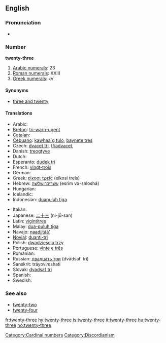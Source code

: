 ==English==

===Pronunciation===
* {{audio|en-us-twenty-three.ogg|Audio (US)}}

===Number===
'''twenty-three'''

# [[w:Arabic numerals|Arabic numerals]]: 23
# [[w:Roman numerals|Roman numerals]]: XXIII
# [[w:Greek numerals|Greek numerals]]: κγ΄

====Synonyms====
* [[three and twenty]]

====Translations====
{{trans-top|twenty-three}}
* Arabic: {{Arab|[[ثلاثة وعشرين]]}} {{unicode|(θalāθa w-ʕišrīn)}}
* [[Breton]]: [[tri-warn-ugent]]
* [[Catalan]]: {{t-|ca|vint-i-tres}}
* [[Cebuano]]: [[kawhaa`g tulo]], [[baynete tres]]
* Czech: [[dvacet tři]], [[třiadvacet]],
* Danish: [[treogtyve]]
* Dutch: {{t+|nl|drieëntwintig}}
* Esperanto: [[dudek tri]]
* French: [[vingt-trois]] {{m}}
* German: {{t+|de|dreiundzwanzig}}
* Greek: [[είκοσι τρείς]] (eíkosi treís)
* Hebrew: [[עשרים־ושלשה]] (esrím və-shloshá)
* Hungarian: {{t+|hu|huszonhárom}}
* Icelandic: {{t+|is|tuttugu og þrír}}
* Indonesian: [[duapuluh tiga]]
{{trans-mid}}
* Italian: {{t+|it|ventitré}}
* Japanese: [[二十三]] (ni-jū-san)
* Latin: [[vigintitres]]
* Malay: [[dua-puluh tiga]]
* Navajo: [[naadįįtáá']]
* [[Novial]]: [[duanti-tri]]
* Polish: [[dwadzieścia trzy]]
* Portuguese: [[vinte e três]] {{m}}
* Romanian: {{t-|ro|douăzeci şi trei}}
* Russian: [[двадцать три]] (dvádsat’ tri)
* Sanskrit: tráyovi''m''shati
* Slovak: [[dvadsať tri]]
* Spanish: {{t+|es|veintitrés}}
* Swedish: {{t-|sv|tjugotre}}
{{trans-bottom}}

===See also===
* [[twenty-two]]
* [[twenty-four]]

[[Category:Cardinal numbers]]
[[Category:Discordianism]]

[[fr:twenty-three]]
[[hy:twenty-three]]
[[is:twenty-three]]
[[it:twenty-three]]
[[hu:twenty-three]]
[[no:twenty-three]]